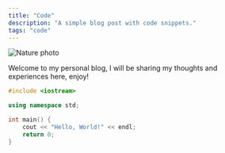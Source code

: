 ```yaml
---
title: "Code"
description: "A simple blog post with code snippets."
tags: "code"
---
```

 
![Nature photo](https://i.imgur.com/ooYKzMJ.jpeg)

Welcome to my personal blog, I will be sharing my thoughts and experiences here, enjoy!

```cpp
#include <iostream>

using namespace std;

int main() {
    cout << "Hello, World!" << endl;
    return 0;
}
```